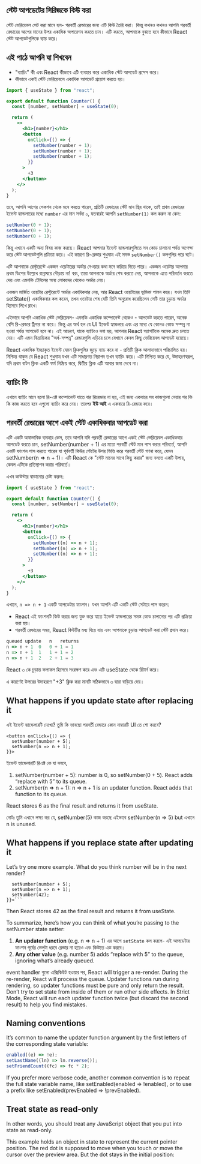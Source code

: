 
## স্টেট আপডেটের সিরিজকে কিউ করা

স্টেট ভেরিয়েবল সেট করা মানে হল- পরবর্তী রেন্ডারের জন্য এটি কিউ তৈরি করা। কিন্তু কখনও কখনও আপনি পরবর্তী রেন্ডারের আগের মানের উপর একাধিক অপারেশন করতে চান। এটি করতে, আপনাকে বুঝতে হবে কীভাবে React স্টেট আপডেটগুলিকে ব্যাচ করে।

## এই পাঠে আপনি যা শিখবেন

- "ব্যাচিং" কী এবং React কীভাবে এটি ব্যবহার করে একাধিক স্টেট আপডেট প্রসেস করে।
- কীভাবে একই স্টেট ভেরিয়েবলে একাধিক আপডেট প্রয়োগ করতে হয়।

```jsx
import { useState } from "react";

export default function Counter() {
  const [number, setNumber] = useState(0);

  return (
    <>
      <h1>{number}</h1>
      <button
        onClick={() => {
          setNumber(number + 1);
          setNumber(number + 1);
          setNumber(number + 1);
        }}
      >
        +3
      </button>
    </>
  );
}
```

তবে, আপনি আগের সেকশন থেকে মনে করতে পারেন, প্রতিটি রেন্ডারের স্টেট মান স্থির থাকে, তাই প্রথম রেন্ডারের ইভেন্ট হ্যান্ডলারের মধ্যে `number` এর মান সর্বদা ০, যতবারই আপনি `setNumber(1)` কল করুন না কেন:

```jsx
setNumber(0 + 1);
setNumber(0 + 1);
setNumber(0 + 1);
```

কিন্তু এখানে একটি অন্য বিষয় কাজ করছে। React আপনার ইভেন্ট হ্যান্ডলারগুলিতে সব কোড চালানো পর্যন্ত অপেক্ষা করে স্টেট আপডেটগুলি প্রক্রিয়া করে। এই কারণে রি-রেন্ডার শুধুমাত্র এই সমস্ত `setNumber()` কলগুলির পরে ঘটে।

এটি আপনাকে রেস্টুরেন্টে একজন ওয়েটারের অর্ডার নেওয়ার কথা মনে করিয়ে দিতে পারে। একজন ওয়েটার আপনার প্রথম ডিশের উল্লেখে রান্নাঘরে দৌড়ায় না! বরং, তারা আপনাকে অর্ডার শেষ করতে দেয়, আপনাকে এতে পরিবর্তন করতে দেয় এবং এমনকি টেবিলের অন্য লোকদের থেকেও অর্ডার নেয়।

একজন মার্জিত ওয়েটার রেস্টুরেন্টে অর্ডার একাধিকবার নেয়, আর React ওয়েটারের ভূমিকা পালন করে। যখন তিনি setState() একাধিকবার কল করেন, তখন ওয়েটার শেষ যেটি তিনি অনুরোধ করেছিলেন সেটি তার চূড়ান্ত অর্ডার হিসেবে লিখে রাখে।

এইভাবে আপনি একাধিক স্টেট ভেরিয়েবল- এমনকি একাধিক কম্পোনেন্ট থেকেও - আপডেট করতে পারেন, অনেক বেশি রি-রেন্ডার ট্রিগার না করে। কিন্তু এর অর্থ হল যে UI ইভেন্ট হ্যান্ডলার এবং এর মধ্যে যে কোনও কোড সম্পন্ন না হওয়া পর্যন্ত আপডেট হবে না। এই আচরণ, যাকে ব্যাচিংও বলা হয়, আপনার React অ্যাপটিকে অনেক দ্রুত চলতে দেয়। এটি এমন বিভ্রান্তিকর "অর্ধ-সম্পন্ন" রেন্ডারগুলি এড়িয়ে চলে যেখানে কেবল কিছু ভেরিয়েবল আপডেট হয়েছে।

React একাধিক ইচ্ছাকৃত ইভেন্ট যেমন ক্লিকগুলির জুড়ে ব্যাচ করে না - প্রতিটি ক্লিক আলাদাভাবে পরিচালিত হয়। নিশ্চিন্ত থাকুন যে React শুধুমাত্র যখন এটি সাধারণত নিরাপদ তখন ব্যাচিং করে। এটি নিশ্চিত করে যে, উদাহরণস্বরূপ, যদি প্রথম বাটন ক্লিক একটি ফর্ম নিষ্ক্রিয় করে, দ্বিতীয় ক্লিক এটি আবার জমা দেবে না।

## ব্যাচিং কি

এখানে ব্যাচিং মানে হলো রি-এক্ট কম্পোনেন্ট যাতে বার রিরেন্ডার না হয়, এই জন্য একবারে সব কাজগুলো নেয়ার পর কি কি কাজ করতে হবে এগুলো ব্যাচিং করে নেয়। তারপর **ইউ আই** এ একবারে রি-রেন্ডার করে।

## পরবর্তী রেন্ডারের আগে একই স্টেট একাধিকবার আপডেট করা

এটি একটি অস্বাভাবিক ব্যবহার কেস, তবে আপনি যদি পরবর্তী রেন্ডারের আগে একই স্টেট ভেরিয়েবল একাধিকবার আপডেট করতে চান, setNumber(number + 1) এর মতো পরবর্তী স্টেট মান পাস করার পরিবর্তে, আপনি একটি ফাংশন পাস করতে পারেন যা পূর্ববর্তী কিউর স্টেটের উপর ভিত্তি করে পরবর্তী স্টেট গণনা করে, যেমন setNumber(n => n + 1)। এটি React কে "স্টেট মানের সাথে কিছু করার" জন্য বলতে একটি উপায়, কেবল এটিকে প্রতিস্থাপন করার পরিবর্তে।

এখন কাউন্টার বাড়ানোর চেষ্টা করুন:

```jsx
import { useState } from "react";

export default function Counter() {
  const [number, setNumber] = useState(0);

  return (
    <>
      <h1>{number}</h1>
      <button
        onClick={() => {
          setNumber((n) => n + 1);
          setNumber((n) => n + 1);
          setNumber((n) => n + 1);
        }}
      >
        +3
      </button>
    </>
  );
}
```

এখানে, `n => n + 1` একটি আপডেটার ফাংশন। যখন আপনি এটি একটি স্টেট সেটারে পাস করেন:

- React এই ফাংশনটি কিউ করার জন্য যুক্ত করে যাতে ইভেন্ট হ্যান্ডলারের সমস্ত কোড চালানোর পর এটি প্রক্রিয়া করা হয়।
- পরবর্তী রেন্ডারের সময়, React কিউটির মধ্য দিয়ে যায় এবং আপনাকে চূড়ান্ত আপডেট করা স্টেট প্রদান করে।

```jsx
queued update	n	returns
n => n + 1	0	0 + 1 = 1
n => n + 1	1	1 + 1 = 2
n => n + 1	2	2 + 1 = 3
```

React ৩ কে চূড়ান্ত ফলাফল হিসেবে সংরক্ষণ করে এবং এটি useState থেকে রিটার্ন করে।

এ কারণেই উপরের উদাহরণে "+3" ক্লিক করা মানটি সঠিকভাবে ৩ দ্বারা বাড়িয়ে দেয়।

## What happens if you update state after replacing it

এই ইভেন্ট হ্যান্ডেলারটি দেখো? তুমি কি ভাবছো পরবর্তী রেন্ডারে কোন নাম্বারটি UI তে শো করবে?

```
<button onClick={() => {
  setNumber(number + 5);
  setNumber(n => n + 1);
}}>
```

ইভেন্ট হ্যান্ডেলারটি রিএক্ট কে যা বলবে,

1. setNumber(number + 5): number is 0, so setNumber(0 + 5). React adds “replace with 5” to its queue.
2. setNumber(n => n + 1): n => n + 1 is an updater function. React adds that function to its queue.

React stores 6 as the final result and returns it from useState.

নোটঃ তুমি এখানে লক্ষ্য কর যে, setNumber(5) কাজ করছে এইভাবে setNumber(n => 5) but এখানে n is unused.

## What happens if you replace state after updating it

Let’s try one more example. What do you think number will be in the next render?

````<button onClick={() => {
  setNumber(number + 5);
  setNumber(n => n + 1);
  setNumber(42);
}}>```
````

Then React stores 42 as the final result and returns it from useState.

To summarize, here’s how you can think of what you’re passing to the setNumber state setter:

1. **An updater function** (e.g. n => n + 1) এর আগে `setState` কল করলে- এই আপডেটার ফাংশন পূর্বের ভেলুটা ধরবে রেন্ডার না হয়েও এবং কিউতে এড করবে।
2. **Any other value** (e.g. number 5) adds “replace with 5” to the queue, ignoring what’s already queued.

event handler গুলো এক্সিকিউট হওয়ার পর, React will trigger a re-render. During the re-render, React will process the queue. Updater functions run during rendering, so updater functions must be pure and only return the result. Don’t try to set state from inside of them or run other side effects. In Strict Mode, React will run each updater function twice (but discard the second result) to help you find mistakes.

## Naming conventions

It’s common to name the updater function argument by the first letters of the corresponding state variable:

```jsx
enabled((e) => !e);
setLastName((ln) => ln.reverse());
setFriendCount((fc) => fc * 2);
```

If you prefer more verbose code, another common convention is to repeat the full state variable name, like setEnabled(enabled => !enabled), or to use a prefix like setEnabled(prevEnabled => !prevEnabled).

## Treat state as read-only

In other words, you should treat any JavaScript object that you put into state as read-only.

This example holds an object in state to represent the current pointer position. The red dot is supposed to move when you touch or move the cursor over the preview area. But the dot stays in the initial position:

<GiscusComments
  repo="codedbyMojnu/react-bangla-tutorial"
  repoId="R_kgDOLDE87Q"
  category="General"
  categoryId="DIC_kwDOLDE87c4CtCIY"
  mapping="pathname"
  inputPosition="top"
  theme="preferred_color_scheme"
  lang="en"
/>